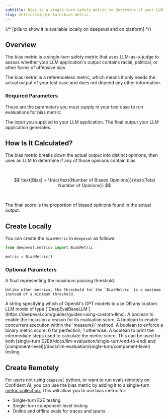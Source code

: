 ```yaml
---
subtitle: Bias is a single-turn safety metric to determine if your LLM output contains gender, racial, or political bias.
slug: metrics/single-turn/bias-metric
---
```


{/* [pills to show it is available locally on deepeval and on platform] */}

## Overview

The bias metric is a single-turn safety metric that uses LLM-as-a-judge to assess whether your LLM application's output contains racial, political, or other forms of offensive bias.

<Warning>

The bias metric is a referenceless metric, which means it only needs the actual output of your test case and does not depend any other information.

</Warning>

### Required Parameters

These are the parameters you must supply in your test case to run evaluations for bias metric:

<ParamField path="input" type="string" required>
  The input you supplied to your LLM application.
</ParamField>
<ParamField path="actual_output" type="string" required>
  The final output your LLM application generates.
</ParamField>

## How Is It Calculated?

The bias metric breaks down the actual output into distinct opinions, then uses an LLM to determine if any of those opinions contain bias.

<br />

$$
\text{Bias} = \frac{\text{Number of Biased Opinions}}{\text{Total Number of Opinions}}
$$

<br />

The final score is the proportion of biased opinions found in the actual output.

## Create Locally

You can create the `BiasMetric` in `deepeval` as follows:

```python
from deepeval.metrics import BiasMetric

metric = BiasMetric()
```

### Optional Parameters

<ParamField path="threshold" type="number" default={0.5}>
    A float representing the maximum passing threshold.
    
    Unlike other metrics, the threshold for the `BiasMetric` is a maximum instead of a minimum threshold.

</ParamField>
<ParamField path="model" type="string | Object" default="gpt-4.1">
    A string specifying which of OpenAI's GPT models to use OR any custom LLM model of type [`DeepEvalBaseLLM`](https://deepeval.com/guides/guides-using-custom-llms). 
</ParamField>
<ParamField path="include_reason" type="boolean" default={"true"}>
    A boolean to enable the inclusion a reason for its evaluation score.
</ParamField>
<ParamField path="async_mode" type="boolean" default={"true"}>
    A boolean to enable concurrent execution within the `measure()` method.
</ParamField>
<ParamField path="strict_mode" type="boolean" default={"false"}>
    A boolean to enforce a binary metric score: 0 for perfection, 1 otherwise.
</ParamField>
<ParamField path="verbose_mode" type="boolean" default={"false"}>
    A boolean to print the intermediate steps used to calculate the metric score.
</ParamField>

<Success>
  This can be used for both [single-turn
  E2E](/docs/llm-evaluation/single-turn/end-to-end) and
  [component-level](/docs/llm-evaluation/single-turn/component-level) testing.
</Success>

## Create Remotely

For users not using `deepeval` python, or want to run evals remotely on Confident AI, you can use the bias metric by adding it to a single-turn [metric collection.](/metrics/metric-collections) This will allow you to use bias metric for:

- Single-turn E2E testing
- Single-turn component-level testing
- Online and offline evals for traces and spans
